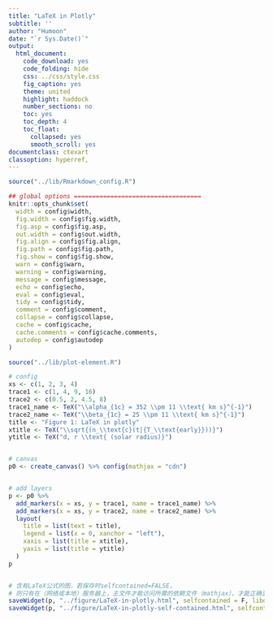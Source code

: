 ```yaml
---
title: "LaTeX in Plotly"
subtitle: ''
author: "Humoon"
date: "`r Sys.Date()`"
output:
  html_document:
    code_download: yes
    code_folding: hide
    css: ../css/style.css
    fig_caption: yes
    theme: united
    highlight: haddock
    number_sections: no
    toc: yes
    toc_depth: 4
    toc_float:
      collapsed: yes
      smooth_scroll: yes
documentclass: ctexart
classoption: hyperref,
---
```


```r
source("../lib/Rmarkdown_config.R")

## global options ===================================
knitr::opts_chunk$set(
  width = config$width,
  fig.width = config$fig.width,
  fig.asp = config$fig.asp,
  out.width = config$out.width,
  fig.align = config$fig.align,
  fig.path = config$fig.path,
  fig.show = config$fig.show,
  warn = config$warn,
  warning = config$warning,
  message = config$message,
  echo = config$echo,
  eval = config$eval,
  tidy = config$tidy,
  comment = config$comment,
  collapse = config$collapse,
  cache = config$cache,
  cache.comments = config$cache.comments,
  autodep = config$autodep
)
```


```r
source("../lib/plot-element.R")
```


```r
# config
xs <- c(1, 2, 3, 4)
trace1 <- c(1, 4, 9, 16)
trace2 <- c(0.5, 2, 4.5, 8)
trace1_name <- TeX("\\alpha_{1c} = 352 \\pm 11 \\text{ km s}^{-1}")
trace2_name <- TeX("\\beta_{1c} = 25 \\pm 11 \\text{ km s}^{-1}")
title <- "Figure 1: LaTeX in plotly"
xtitle <- TeX("\\sqrt{(n_\\text{c}(t|{T_\\text{early}}))}")
ytitle <- TeX("d, r \\text{ (solar radius)}")


# canvas
p0 <- create_canvas() %>% config(mathjax = "cdn")


# add layers
p <- p0 %>%
  add_markers(x = xs, y = trace1, name = trace1_name) %>%
  add_markers(x = xs, y = trace2, name = trace2_name) %>%
  layout(
    title = list(text = title),
    legend = list(x = 0, xanchor = "left"),
    xaxis = list(title = xtitle),
    yaxis = list(title = ytitle)
  )
p


# 含有LaTeX公式的图，若保存时selfcontained=FALSE，
# 则只有在（网络或本地）服务器上，主文件才能访问所需的依赖文件（mathjax），才能正确显示公式
saveWidget(p, "../figure/LaTeX-in-plotly.html", selfcontained = F, libdir = "lib")
saveWidget(p, "../figure/LaTeX-in-plotly-self-contained.html", selfcontained = T)
```
